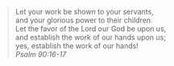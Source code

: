 > Let your work be shown to your servants,\
> and your glorious power to their children.\
> Let the favor of the Lord our God be upon us,\
> and establish the work of our hands upon us;\
> yes, establish the work of our hands!\
> *Psalm 90:16-17*
